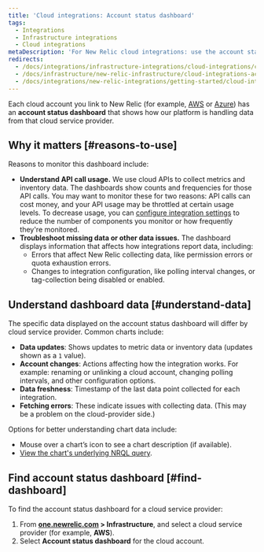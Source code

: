 ```yaml
---
title: 'Cloud integrations: Account status dashboard'
tags:
  - Integrations
  - Infrastructure integrations
  - Cloud integrations
metaDescription: 'For New Relic cloud integrations: use the account status dashboard to understand how your cloud service is using APIs and transmitting data.'
redirects:
  - /docs/integrations/infrastructure-integrations/cloud-integrations/cloud-integrations-account-status-dashboard
  - /docs/infrastructure/new-relic-infrastructure/cloud-integrations-account-status-dashboard
  - /docs/integrations/new-relic-integrations/getting-started/cloud-integrations-account-status-dashboard
---
```


Each cloud account you link to New Relic <InlinePopover type="infrastructure" /> (for example, [AWS](/docs/integrations/amazon-integrations/get-started/connect-aws-infrastructure) or [Azure](/docs/integrations/microsoft-azure-integrations/getting-started/introduction-azure-monitoring-integrations)) has an **account status dashboard** that shows how our platform is handling data from that cloud service provider.

## Why it matters [#reasons-to-use]

Reasons to monitor this dashboard include:

* **Understand API call usage.** We use cloud APIs to collect metrics and inventory data. The dashboards show counts and frequencies for those API calls. You may want to monitor these for two reasons: API calls can cost money, and your API usage may be throttled at certain usage levels. To decrease usage, you can [configure integration settings](/docs/integrations/new-relic-integrations/getting-started/configure-polling-frequency-data-collection-cloud-integrations) to reduce the number of components you monitor or how frequently they're monitored.
* **Troubleshoot missing data or other data issues.** The dashboard displays information that affects how integrations report data, including:
  * Errors that affect New Relic collecting data, like permission errors or quota exhaustion errors.
  * Changes to integration configuration, like polling interval changes, or tag-collection being disabled or enabled.

## Understand dashboard data [#understand-data]

The specific data displayed on the account status dashboard will differ by cloud service provider. Common charts include:

* **Data updates**: Shows updates to metric data or inventory data (updates shown as a `1` value).
* **Account changes**: Actions affecting how the integration works. For example: renaming or unlinking a cloud account, changing polling intervals, and other configuration options.
* **Data freshness**: Timestamp of the last data point collected for each integration.
* **Fetching errors**: These indicate issues with collecting data. (This may be a problem on the cloud-provider side.)

Options for better understanding chart data include:

* Mouse over a chart’s <Icon name="fe-help-circle"/>
  icon to see a chart description (if available).
* [View the chart's underlying NRQL query](/docs/new-relic-solutions/new-relic-one/introduction-new-relic-platform).

## Find account status dashboard [#find-dashboard]

To find the account status dashboard for a cloud service provider:

1. From **[one.newrelic.com](https://one.newrelic.com/all-capabilities) > Infrastructure**, and select a cloud service provider (for example, **AWS**).
2. Select **Account status dashboard** for the cloud account.
